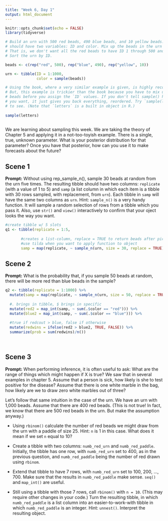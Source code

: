 ```yaml
---
title: "Week 6, Day 1"
output: html_document
---
```


```r
knitr::opts_chunk$set(echo = FALSE)
library(tidyverse)

# Build an urn with 500 red beads, 490 blue beads, and 10 yellow beads. The urn
# should have two variables: ID and color. Mix up the beads in the urn randomly.
# That is, we don't want all the red beads to have ID 1 through 500 and so on.
# Sort the urn by ID.

beads <- c(rep("red", 500), rep("blue", 490), rep("yellow", 10))

urn <- tibble(ID = 1:1000,
              color = sample(beads))

# Using the book, where a very similar example is given, is highly recommended.
# But, this example is trickier than the book because you have to mix up the
# beads before you assign the `ID` values. If you don't tell sample() how many
# you want, it just gives you back everything, reordered. Try `sample(letters)`
# to see. (Note that `letters` is a built in object in R.)
   
sample(letters)
           
```

We are learning about sampling this week. We are taking the theory of Chapter 5 and applying it in a not-too-toyish example. There is a single, true, unknown parameter. What is your posterior distribution for that parameter? Once you have that posterior, how can you use it to make forecasts about the future? 


## Scene 1

**Prompt:** Without using rep_sample_n(), sample 30 beads at random from the urn five times. The resulting tibble should have two columns: `replicate` (with a value of 1 to 5) and `samp` (a list column in which each item is a tibble with 30 rows sampled, with replacement, from `urn`). Each tibble in `samp` will have the same two columns as `urn`. Hint: `sample_n()` is a very handy function. It will sample a random selection of rows from a tibble which you pass it. Also, use `str()` and `view()` interactively to confirm that your oject looks the way you want.

```r


#create tibble w/ 5 slots
q1 <- tibble(replicate = 1:5,
      
       #creates a list-column, replace = TRUE to return beads after picking them
       #use tilda when you want to apply function to object
       samp = map(replicate, ~ sample_n(urn, size = 30, replace = TRUE)))

```


## Scene 2

**Prompt:** What is the probability that, if you sample 50 beads at random, there will be more red than blue beads in the sample?

```r

q2 <- tibble(replicate = 1:1000) %>%
  mutate(samp = map(replicate, ~ sample_n(urn, size = 50, replace = TRUE))) %>%
  
  #. brings in tibble, $ brings in specific
  mutate(red2 = map_int(samp, ~ sum(.$color == "red"))) %>%
  mutate(blue2 = map_int(samp, ~ sum(.$color == "blue"))) %>%
  
  #true if redcout > blue, false if otherwise
  mutate(redwins = ifelse(red2 > blue2, TRUE, FALSE)) %>%
  summarize(prob = sum(redwins)/n())
  
  

```

## Scene 3

**Prompt:** When performing inference, it is often useful to ask: What are the range of things which might happen if X is true? We saw that in several examples in chapter 5. Assume that a person is sick, how likely is she to test positive for the disease? Assume that there is one white marble in the bag, how likely are we to draw zero white marbles out of three? 

Let's follow that same intuition in the case of the urn. We have an urn with 1,000 beads. Assume that there are 400 red beads. (This is not true! In fact, we know that there are 500 red beads in the urn. But make the assumption anyway.)

* Using `rbinom()` calculate the number of red beads we might draw from the urn with a paddle of size 25. Hint: `n` is 1 in this case. What does it mean if we set `n` equal to 10?

* Create a tibble with two columns: `numb_red_urn` and `numb_red_paddle`. Initially, the tibble has one row, with `numb_red_urn` set to 400, as in the previous question, and `numb_red_paddle` being the number of red drawn using `rbinom`.

* Extend that tibble to have 7 rows, with `numb_red_urn` set to 100, 200, ..., 700. Make sure that the results in `numb_red_paddle` make sense. `seq()` and `map_int()` are useful.

* Still using a tibble with those 7 rows, call `rbinom()` with `n = 10`. (This may require other changes in your code.) Turn the resulting tibble, in which `numb_red_paddle` is a list column into an easier-to-work-with tibble in which `numb_red_paddle` is an integer. Hint: `unnest()`. Interpret the resulting object.

```r



```

